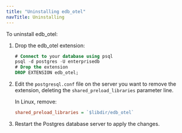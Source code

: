 ```yaml
---
title: "Uninstalling edb_otel"
navTitle: Uninstalling
---
```


To uninstall edb_otel:

1. Drop the edb_otel extension: 

   ```sql
   # Connect to your database using psql
   psql -d postgres -U enterprisedb
   # Drop the extension
   DROP EXTENSION edb_otel;
   ```

1. Edit the `postgresql.conf` file on the server you want to remove the extension, deleting the `shared_preload_libraries` parameter line.

   In Linux, remove: 

   ```ini
   shared_preload_libraries = `$libdir/edb_otel`
   ```

1. Restart the Postgres database server to apply the changes.